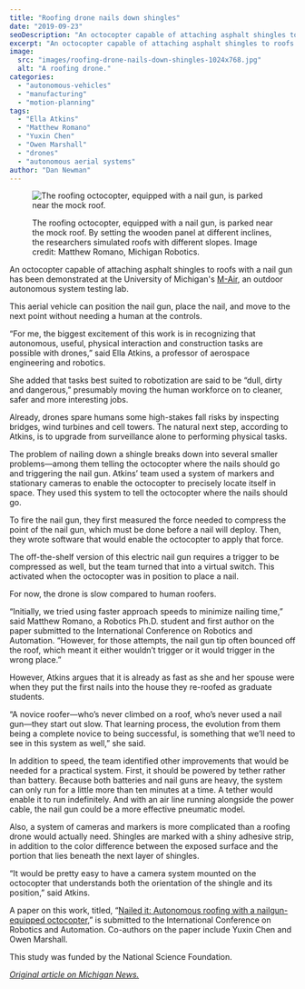 ```yaml
---
title: "Roofing drone nails down shingles"
date: "2019-09-23"
seoDescription: "An octocopter capable of attaching asphalt shingles to roofs with a nail gun has been demonstrated at the University of Michigan's M-Air, an outdoor autonomous system testing lab."
excerpt: "An octocopter capable of attaching asphalt shingles to roofs with a nail gun has been demonstrated at the University of Michigan's M-Air, an outdoor autonomous system testing lab."
image:
  src: "images/roofing-drone-nails-down-shingles-1024x768.jpg"
  alt: "A roofing drone."
categories:
  - "autonomous-vehicles"
  - "manufacturing"
  - "motion-planning"
tags:
  - "Ella Atkins"
  - "Matthew Romano"
  - "Yuxin Chen"
  - "Owen Marshall" 
  - "drones"
  - "autonomous aerial systems"
author: "Dan Newman"
---
```


<figure>

![The roofing octocopter, equipped with a nail gun, is parked near the mock roof.](images/roofing-drone-nails-down-shingles-1024x768.jpg)

<figcaption>

The roofing octocopter, equipped with a nail gun, is parked near the mock roof. By setting the wooden panel at different inclines, the researchers simulated roofs with different slopes. Image credit: Matthew Romano, Michigan Robotics.

</figcaption>

</figure>

An octocopter capable of attaching asphalt shingles to roofs with a nail gun has been demonstrated at the University of Michigan's [M-Air](https://robotics.umich.edu/about/mair/), an outdoor autonomous system testing lab.

This aerial vehicle can position the nail gun, place the nail, and move to the next point without needing a human at the controls.

“For me, the biggest excitement of this work is in recognizing that autonomous, useful, physical interaction and construction tasks are possible with drones,” said Ella Atkins, a professor of aerospace engineering and robotics.



<VideoCenter url="GA445Flxkjo" />

She added that tasks best suited to robotization are said to be “dull, dirty and dangerous,” presumably moving the human workforce on to cleaner, safer and more interesting jobs.

Already, drones spare humans some high-stakes fall risks by inspecting bridges, wind turbines and cell towers. The natural next step, according to Atkins, is to upgrade from surveillance alone to performing physical tasks.

The problem of nailing down a shingle breaks down into several smaller problems—among them telling the octocopter where the nails should go and triggering the nail gun. Atkins’ team used a system of markers and stationary cameras to enable the octocopter to precisely locate itself in space. They used this system to tell the octocopter where the nails should go.

To fire the nail gun, they first measured the force needed to compress the point of the nail gun, which must be done before a nail will deploy. Then, they wrote software that would enable the octocopter to apply that force.

The off-the-shelf version of this electric nail gun requires a trigger to be compressed as well, but the team turned that into a virtual switch. This activated when the octocopter was in position to place a nail.

For now, the drone is slow compared to human roofers.

“Initially, we tried using faster approach speeds to minimize nailing time,” said Matthew Romano, a Robotics Ph.D. student and first author on the paper submitted to the International Conference on Robotics and Automation. “However, for those attempts, the nail gun tip often bounced off the roof, which meant it either wouldn’t trigger or it would trigger in the wrong place.”

However, Atkins argues that it is already as fast as she and her spouse were when they put the first nails into the house they re-roofed as graduate students.

“A novice roofer—who’s never climbed on a roof, who’s never used a nail gun—they start out slow. That learning process, the evolution from them being a complete novice to being successful, is something that we’ll need to see in this system as well,” she said.

In addition to speed, the team identified other improvements that would be needed for a practical system. First, it should be powered by tether rather than battery. Because both batteries and nail guns are heavy, the system can only run for a little more than ten minutes at a time. A tether would enable it to run indefinitely. And with an air line running alongside the power cable, the nail gun could be a more effective pneumatic model.

Also, a system of cameras and markers is more complicated than a roofing drone would actually need. Shingles are marked with a shiny adhesive strip, in addition to the color difference between the exposed surface and the portion that lies beneath the next layer of shingles.

“It would be pretty easy to have a camera system mounted on the octocopter that understands both the orientation of the shingle and its position,” said Atkins.

A paper on this work, titled, “[Nailed it: Autonomous roofing with a nailgun-equipped octocopter](https://arxiv.org/pdf/1909.08162.pdf),” is submitted to the International Conference on Robotics and Automation. Co-authors on the paper include Yuxin Chen and Owen Marshall.

This study was funded by the National Science Foundation.

_[Original article on Michigan News.](https://news.umich.edu/roofing-drone-nails-down-shingles/)_
